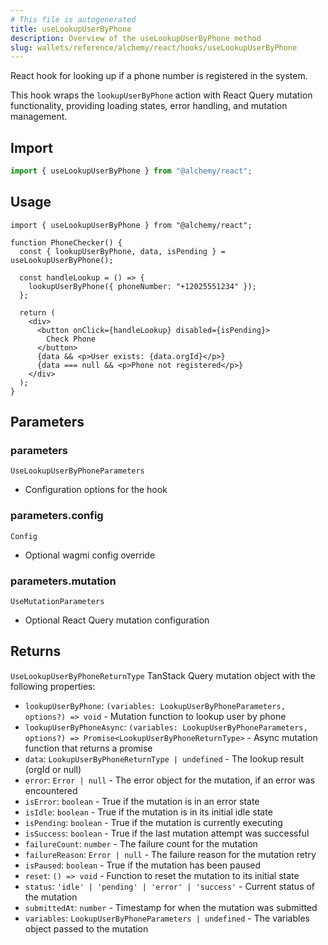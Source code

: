 ```yaml
---
# This file is autogenerated
title: useLookupUserByPhone
description: Overview of the useLookupUserByPhone method
slug: wallets/reference/alchemy/react/hooks/useLookupUserByPhone
---
```


React hook for looking up if a phone number is registered in the system.

This hook wraps the `lookupUserByPhone` action with React Query mutation functionality,
providing loading states, error handling, and mutation management.

## Import

```ts
import { useLookupUserByPhone } from "@alchemy/react";
```

## Usage

```tsx twoslash
import { useLookupUserByPhone } from "@alchemy/react";

function PhoneChecker() {
  const { lookupUserByPhone, data, isPending } = useLookupUserByPhone();

  const handleLookup = () => {
    lookupUserByPhone({ phoneNumber: "+12025551234" });
  };

  return (
    <div>
      <button onClick={handleLookup} disabled={isPending}>
        Check Phone
      </button>
      {data && <p>User exists: {data.orgId}</p>}
      {data === null && <p>Phone not registered</p>}
    </div>
  );
}
```

## Parameters

### parameters

`UseLookupUserByPhoneParameters`

- Configuration options for the hook

### parameters.config

`Config`

- Optional wagmi config override

### parameters.mutation

`UseMutationParameters`

- Optional React Query mutation configuration

## Returns

`UseLookupUserByPhoneReturnType`
TanStack Query mutation object with the following properties:

- `lookupUserByPhone`: `(variables: LookupUserByPhoneParameters, options?) => void` - Mutation function to lookup user by phone
- `lookupUserByPhoneAsync`: `(variables: LookupUserByPhoneParameters, options?) => Promise<LookupUserByPhoneReturnType>` - Async mutation function that returns a promise
- `data`: `LookupUserByPhoneReturnType | undefined` - The lookup result (orgId or null)
- `error`: `Error | null` - The error object for the mutation, if an error was encountered
- `isError`: `boolean` - True if the mutation is in an error state
- `isIdle`: `boolean` - True if the mutation is in its initial idle state
- `isPending`: `boolean` - True if the mutation is currently executing
- `isSuccess`: `boolean` - True if the last mutation attempt was successful
- `failureCount`: `number` - The failure count for the mutation
- `failureReason`: `Error | null` - The failure reason for the mutation retry
- `isPaused`: `boolean` - True if the mutation has been paused
- `reset`: `() => void` - Function to reset the mutation to its initial state
- `status`: `'idle' | 'pending' | 'error' | 'success'` - Current status of the mutation
- `submittedAt`: `number` - Timestamp for when the mutation was submitted
- `variables`: `LookupUserByPhoneParameters | undefined` - The variables object passed to the mutation
